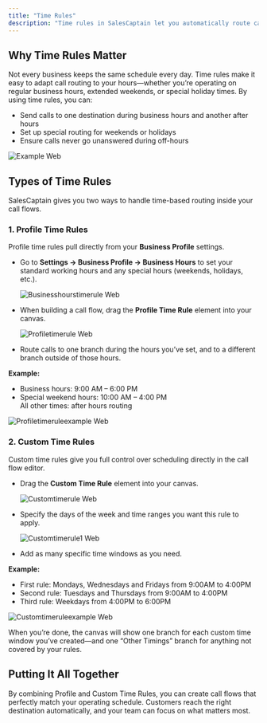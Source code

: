 ```yaml
---
title: "Time Rules"
description: "Time rules in SalesCaptain let you automatically route calls based on the day and time they come in. This ensures customers always reach the right person or team—whether you’re open, closed, or working limited hours. Time rules are part of your Call Flows toolkit, so you can design flexible schedules without manual intervention. our new file."
---
```


## Why Time Rules Matter

Not every business keeps the same schedule every day. Time rules make it easy to adapt call routing to your hours—whether you’re operating on regular business hours, extended weekends, or special holiday times. By using time rules, you can:

- Send calls to one destination during business hours and another after hours
- Set up special routing for weekends or holidays
- Ensure calls never go unanswered during off-hours

![Example Web](/images/example.webp)

## Types of Time Rules

SalesCaptain gives you two ways to handle time-based routing inside your call flows.

### 1. Profile Time Rules

Profile time rules pull directly from your **Business Profile** settings.

- Go to **Settings → Business Profile → Business Hours** to set your standard working hours and any special hours (weekends, holidays, etc.).

  ![Businesshourstimerule Web](/images/businesshourstimerule.webp)
- When building a call flow, drag the **Profile Time Rule** element into your canvas.

  ![Profiletimerule Web](/images/profiletimerule.webp)
- Route calls to one branch during the hours you’ve set, and to a different branch outside of those hours.

**Example:**

- Business hours: 9:00 AM – 6:00 PM
- Special weekend hours: 10:00 AM – 4:00 PM\
  All other times: after hours routing

![Profiletimeruleexample Web](/images/profiletimeruleexample.webp)

### 2. Custom Time Rules

Custom time rules give you full control over scheduling directly in the call flow editor.

- Drag the **Custom Time Rule** element into your canvas.

  ![Customtimerule Web](/images/customtimerule.webp)
- Specify the days of the week and time ranges you want this rule to apply.

  ![Customtimerule1 Web](/images/customtimerule1.webp)
- Add as many specific time windows as you need.

**Example:**

- First rule: Mondays, Wednesdays and Fridays from 9:00AM to 4:00PM
- Second rule: Tuesdays and Thursdays from 9:00AM to 4:00PM
- Third rule: Weekdays from 4:00PM to 6:00PM

![Customtimeruleexample Web](/images/customtimeruleexample.webp)

When you’re done, the canvas will show one branch for each custom time window you’ve created—and one “Other Timings” branch for anything not covered by your rules.

## Putting It All Together

By combining Profile and Custom Time Rules, you can create call flows that perfectly match your operating schedule. Customers reach the right destination automatically, and your team can focus on what matters most.
